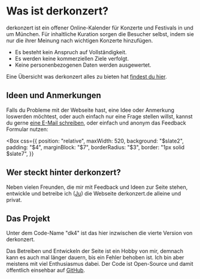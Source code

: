 # Was ist derkonzert?

derkonzert ist ein offener Online-Kalender für Konzerte und Festivals in und um München. Für inhaltliche Kuration sorgen die Besucher selbst, indem sie nur die ihrer Meinung nach wichtigen Konzerte hinzufügen.

- Es besteht kein Anspruch auf Vollständigkeit.
- Es werden keine kommerziellen Ziele verfolgt.
- Keine personenbezogenen Daten werden ausgewertet.

Eine Übersicht was derkonzert alles zu bieten hat [findest du hier](/about/features).

## Ideen und Anmerkungen

Falls du Probleme mit der Webseite hast, eine Idee oder Anmerkung loswerden möchtest, oder auch einfach nur eine Frage stellen willst, kannst du gerne [eine E-Mail schreiben](mailto:kontakt@derkonzert.de), oder einfach und anonym das Feedback Formular nutzen:

<Box
  css={{
    position: "relative",
    maxWidth: 520,
    background: "$slate2",
    padding: "$4",
    marginBlock: "$7",
    borderRadius: "$3",
    border: "1px solid $slate7",
  }}
>
  <CreateFeedbackForm />
</Box>

## Wer steckt hinter derkonzert?

Neben vielen Freunden, die mir mit Feedback und Ideen zur Seite stehen, entwickle und betreibe ich ([Ju](https://ju.am)) die Webseite derkonzert.de alleine und privat.

## Das Projekt

Unter dem Code-Name "dk4" ist das hier inzwischen die vierte Version von derkonzert.

Das Betreiben und Entwickeln der Seite ist ein Hobby von mir, demnach kann es auch mal länger dauern, bis ein Fehler behoben ist. Ich bin aber meistens mit viel Enthusiasmus dabei. Der Code ist Open-Source und damit öffentlich einsehbar auf [GitHub](https://github.com/derkonzert/dk4).
